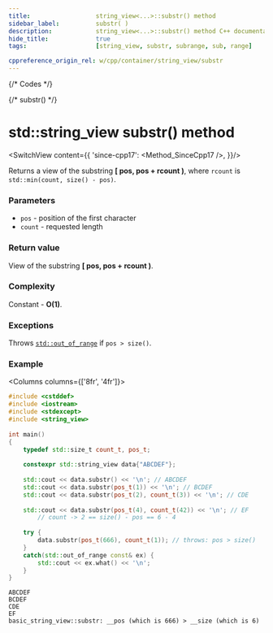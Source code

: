 ```yaml
---
title:					string_view<...>::substr() method
sidebar_label:			substr( )
description:			string_view<...>::substr() method C++ documentation
hide_title:				true
tags:					[string_view, substr, subrange, sub, range]

cppreference_origin_rel: w/cpp/container/string_view/substr
---
```



{/* Codes */}

{/* substr() */}

# std::string_view substr() method

<SwitchView content={{
	'since-cpp17': <Method_SinceCpp17 />,
}}/>

Returns a view of the substring **[ pos, pos + rcount )**, where `rcount` is `std::min(count, size() - pos)`.

### Parameters

 - `pos` - position of the first character
 - `count` - requested length

### Return value

View of the substring **[ pos, pos + rcount )**.

### Complexity

Constant - **O(1)**.

### Exceptions

Throws [`std::out_of_range`](#) if `pos > size()`.

### Example

<Columns columns={['8fr', '4fr']}>
<div>

```cpp
#include <cstddef>
#include <iostream>
#include <stdexcept>
#include <string_view>
 
int main()
{
    typedef std::size_t count_t, pos_t;
 
    constexpr std::string_view data{"ABCDEF"};
 
    std::cout << data.substr() << '\n'; // ABCDEF
    std::cout << data.substr(pos_t(1)) << '\n'; // BCDEF
    std::cout << data.substr(pos_t(2), count_t(3)) << '\n'; // CDE
 
    std::cout << data.substr(pos_t(4), count_t(42)) << '\n'; // EF
        // count -> 2 == size() - pos == 6 - 4
 
    try {
        data.substr(pos_t(666), count_t(1)); // throws: pos > size()
    }
    catch(std::out_of_range const& ex) {
        std::cout << ex.what() << '\n';
    }
}
```

</div>
<div>

```plaintext title="Possible output"
ABCDEF
BCDEF
CDE
EF
basic_string_view::substr: __pos (which is 666) > __size (which is 6)
```

</div>
</Columns>
